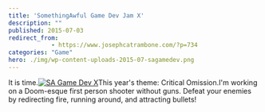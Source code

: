 ```yaml
---
title: 'SomethingAwful Game Dev Jam X'
description: ""
published: 2015-07-03
redirect_from: 
            - https://www.josephcatrambone.com/?p=734
categories: "Game"
hero: ./img/wp-content-uploads-2015-07-sagamedev.png
---
```

It is time.[![SA Game Dev X](http://www.josephcatrambone.com/wp-content/uploads/2015/07/sagamedev.png)](./img/wp-content-uploads-2015-07-sagamedev.png)This year's theme: Critical Omission.I'm working on a Doom-esque first person shooter without guns. Defeat your enemies by redirecting fire, running around, and attracting bullets!

